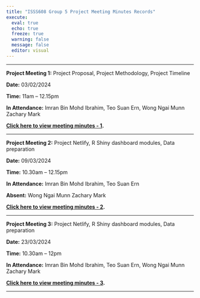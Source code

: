 ```yaml
---
title: "ISSS608 Group 5 Project Meeting Minutes Records"
execute: 
  eval: true
  echo: true
  freeze: true
  warning: false
  message: false
  editor: visual
---
```


------------------------------------------------------------------------

**Project Meeting 1:** Project Proposal, Project Methodology, Project Timeline

**Date:** 03/02/2024

**Time:** 11am – 12.15pm

**In Attendance:** Imran Bin Mohd Ibrahim, Teo Suan Ern, Wong Ngai Munn Zachary Mark

[**Click here to view meeting minutes - 1**](https://decoding-chaos.netlify.app/Team/MeetingMinutes/Meeting1.html)**.**

------------------------------------------------------------------------

**Project Meeting 2:** Project Netlify, R Shiny dashboard modules, Data preparation

**Date:** 09/03/2024

**Time:** 10.30am – 12.15pm

**In Attendance:** Imran Bin Mohd Ibrahim, Teo Suan Ern

**Absent:** Wong Ngai Munn Zachary Mark

[**Click here to view meeting minutes - 2**](https://decoding-chaos.netlify.app/Team/MeetingMinutes/Meeting2.html)**.**

------------------------------------------------------------------------

**Project Meeting 3:** Project Netlify, R Shiny dashboard modules, Data preparation

**Date:** 23/03/2024

**Time:** 10.30am – 12pm

**In Attendance:** Imran Bin Mohd Ibrahim, Teo Suan Ern, Wong Ngai Munn Zachary Mark

[**Click here to view meeting minutes - 3**](https://decoding-chaos.netlify.app/Team/MeetingMinutes/Meeting3.html)**.**

------------------------------------------------------------------------
